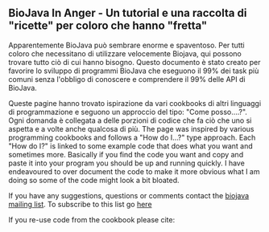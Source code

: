 == BioJava In Anger -
Un tutorial e una raccolta di "ricette" per coloro che hanno "fretta" ==

Apparentemente BioJava può sembrare enorme e spaventoso. Per tutti coloro che necessitano di utilizzare velocemente Biojava, qui possono trovare tutto ciò di cui hanno bisogno. Questo documento è stato creato per favorire lo sviluppo di programmi BioJava che eseguono il 99% dei task più comuni senza l'obbligo di conoscere e comprendere il 99% delle API di BioJava.

Queste pagine hanno trovato ispirazione da vari cookbooks di altri linguaggi di programmazione e seguono un approccio del tipo: "Come posso....?". Ogni domanda è collegata a delle porzioni di codice che fa ciò che uno si aspetta e a volte anche qualcosa di più. 
The page was inspired by various programming cookbooks and follows a "How do I...?" type approach. Each "How do I?" is linked to some example code that does what you want and sometimes more. Basically if you find the code you want and copy and paste it into your program you should be up and running quickly. I have endeavoured to over document the code to make it more obvious what I am doing so some of the code might look a bit bloated.

If you have any suggestions, questions or comments contact the [mailto:biojava-l@biojava.org biojava mailing list]. To subscribe to this list go [http://biojava.org/mailman/listinfo/biojava-l here]

If you re-use code from the cookbook please cite:

{{Reference}}